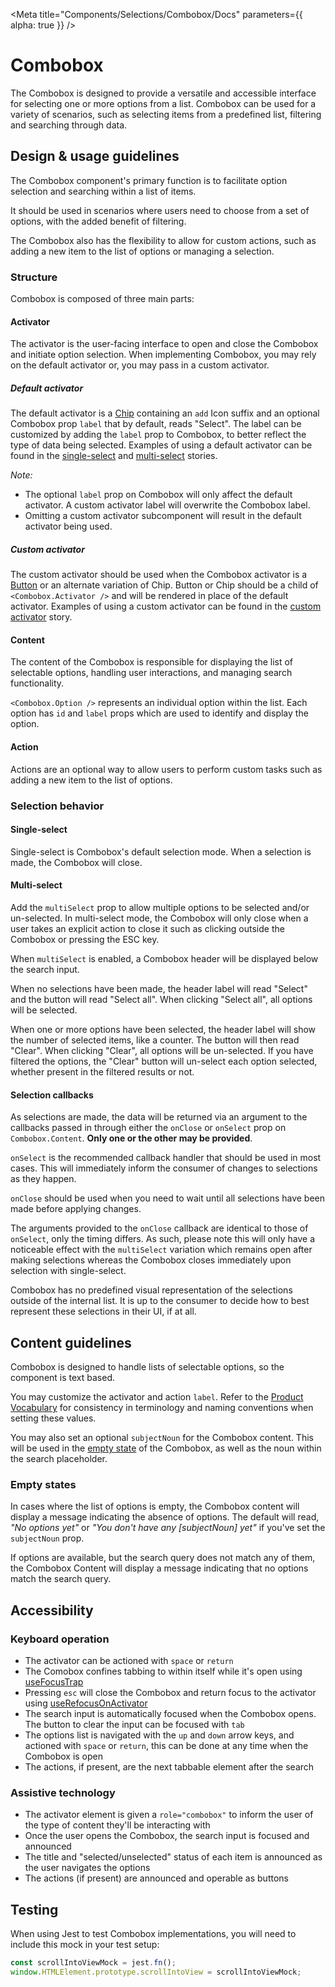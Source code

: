 <Meta
  title="Components/Selections/Combobox/Docs"
  parameters={{ alpha: true }}
/>

# Combobox

The Combobox is designed to provide a versatile and accessible interface for
selecting one or more options from a list. Combobox can be used for a variety of
scenarios, such as selecting items from a predefined list, filtering and
searching through data.

## Design & usage guidelines

The Combobox component's primary function is to facilitate option selection and
searching within a list of items.

It should be used in scenarios where users need to choose from a set of options,
with the added benefit of filtering.

The Combobox also has the flexibility to allow for custom actions, such as
adding a new item to the list of options or managing a selection.

### Structure

Combobox is composed of three main parts:

#### Activator

The activator is the user-facing interface to open and close the Combobox and
initiate option selection. When implementing Combobox, you may rely on the
default activator or, you may pass in a custom activator.

##### Default activator

The default activator is a
[Chip](../?path=/story/components-selections-chip-web--subtle) containing an
`add` Icon suffix and an optional Combobox prop `label` that by default, reads
"Select". The label can be customized by adding the `label` prop to Combobox, to
better reflect the type of data being selected. Examples of using a default
activator can be found in the
[single-select](../?path=/code/components-selections-combobox-web--single-select)
and
[multi-select](../?path=/code/components-selections-combobox-web--multi-select)
stories.

_Note:_

- The optional `label` prop on Combobox will only affect the default activator.
  A custom activator label will overwrite the Combobox label.
- Omitting a custom activator subcomponent will result in the default activator
  being used.

##### Custom activator

The custom activator should be used when the Combobox activator is a
[Button](../?path=/docs/components-actions-button-docs--page) or an alternate
variation of Chip. Button or Chip should be a child of `<Combobox.Activator />`
and will be rendered in place of the default activator. Examples of using a
custom activator can be found in the
[custom activator](../?path=/code/components-selections-combobox-web--custom-activator)
story.

#### Content

The content of the Combobox is responsible for displaying the list of selectable
options, handling user interactions, and managing search functionality.

`<Combobox.Option />` represents an individual option within the list. Each
option has `id` and `label` props which are used to identify and display the
option.

#### Action

Actions are an optional way to allow users to perform custom tasks such as
adding a new item to the list of options.

### Selection behavior

#### Single-select

Single-select is Combobox's default selection mode. When a selection is made,
the Combobox will close.

#### Multi-select

Add the `multiSelect` prop to allow multiple options to be selected and/or
un-selected. In multi-select mode, the Combobox will only close when a user
takes an explicit action to close it such as clicking outside the Combobox or
pressing the ESC key.

When `multiSelect` is enabled, a Combobox header will be displayed below the
search input.

When no selections have been made, the header label will read "Select" and the
button will read "Select all". When clicking "Select all", all options will be
selected.

When one or more options have been selected, the header label will show the
number of selected items, like a counter. The button will then read "Clear".
When clicking "Clear", all options will be un-selected. If you have filtered the
options, the "Clear" button will un-select each option selected, whether present
in the filtered results or not.

#### Selection callbacks

As selections are made, the data will be returned via an argument to the
callbacks passed in through either the `onClose` or `onSelect` prop on
`Combobox.Content`. **Only one or the other may be provided**.

`onSelect` is the recommended callback handler that should be used in most
cases. This will immediately inform the consumer of changes to selections as
they happen.

`onClose` should be used when you need to wait until all selections have been
made before applying changes.

The arguments provided to the `onClose` callback are identical to those of
`onSelect`, only the timing differs. As such, please note this will only have a
noticeable effect with the `multiSelect` variation which remains open after
making selections whereas the Combobox closes immediately upon selection with
single-select.

Combobox has no predefined visual representation of the selections outside of
the internal list. It is up to the consumer to decide how to best represent
these selections in their UI, if at all.

## Content guidelines

Combobox is designed to handle lists of selectable options, so the component is
text based.

You may customize the activator and action `label`. Refer to the
[Product Vocabulary](../?path=/docs/content-product-vocabulary--page) for
consistency in terminology and naming conventions when setting these values.

You may also set an optional `subjectNoun` for the Combobox content. This will
be used in the
[empty state](../?path=/story/components-selections-combobox-web--empty-state)
of the Combobox, as well as the noun within the search placeholder.

### Empty states

In cases where the list of options is empty, the Combobox content will display a
message indicating the absence of options. The default will read, _"No options
yet"_ or _"You don't have any [subjectNoun] yet"_ if you've set the
`subjectNoun` prop.

If options are available, but the search query does not match any of them, the
Combobox Content will display a message indicating that no options match the
search query.

## Accessibility

### Keyboard operation

- The activator can be actioned with `space` or `return`
- The Comobox confines tabbing to within itself while it's open using
  [useFocusTrap](https://atlantis.getjobber.com/?path=/docs/hooks-usefocustrap--use-focus-trap)
- Pressing `esc` will close the Combobox and return focus to the activator using
  [useRefocusOnActivator](https://atlantis.getjobber.com/?path=/docs/hooks-userefocusonactivator--use-refocus-on-activator)
- The search input is automatically focused when the Combobox opens. The button
  to clear the input can be focused with `tab`
- The options list is navigated with the `up` and `down` arrow keys, and
  actioned with `space` or `return`, this can be done at any time when the
  Combobox is open
- The actions, if present, are the next tabbable element after the search

### Assistive technology

- The activator element is given a `role="combobox"` to inform the user of the
  type of content they'll be interacting with
- Once the user opens the Combobox, the search input is focused and announced
- The title and "selected/unselected" status of each item is announced as the
  user navigates the options
- The actions (if present) are announced and operable as buttons

## Testing

When using Jest to test Combobox implementations, you will need to include this
mock in your test setup:

```js
const scrollIntoViewMock = jest.fn();
window.HTMLElement.prototype.scrollIntoView = scrollIntoViewMock;
```
